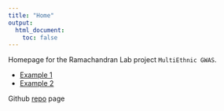 ```yaml
---
title: "Home"
output:
  html_document:
    toc: false
---
```


Homepage for the Ramachandran Lab project `MultiEthnic GWAS`.

* [Example 1][example1]
* [Example 2][example2]

Github [repo][gitrepo1] page

[example1]: https://mturchin20.github.io/MultiEthnicGWAS/Example1.html
[example2]: url
[gitrepo1]: https://github.com/mturchin20/MultiEthnicGWAS

